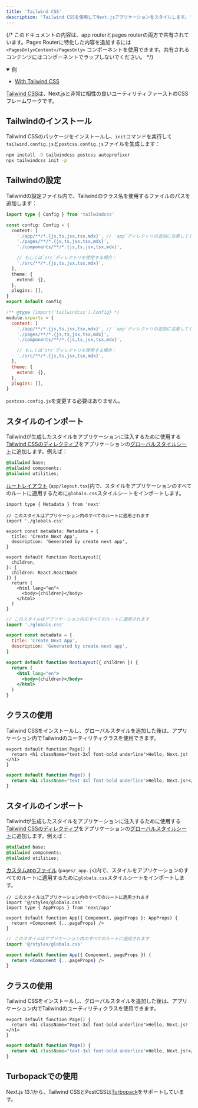 ```yaml
---
title: 'Tailwind CSS'
description: 'Tailwind CSSを使用してNext.jsアプリケーションをスタイルします。'
---
```


{/* このドキュメントの内容は、app routerとpages routerの両方で共有されています。Pages Routerに特化した内容を追加するには `<PagesOnly>Content</PagesOnly>` コンポーネントを使用できます。共有されるコンテンツにはコンポーネントでラップしないでください。 */}

<PagesOnly>

<details open>
  <summary>例</summary>

- [With Tailwind CSS](https://github.com/vercel/next.js/tree/canary/examples/with-tailwindcss)

</details>

</PagesOnly>

[Tailwind CSS](https://tailwindcss.com/)は、Next.jsと非常に相性の良いユーティリティファーストのCSSフレームワークです。

## Tailwindのインストール

Tailwind CSSのパッケージをインストールし、`init`コマンドを実行して`tailwind.config.js`と`postcss.config.js`ファイルを生成します：

```bash title="Terminal"
npm install -D tailwindcss postcss autoprefixer
npx tailwindcss init -p
```

## Tailwindの設定

Tailwindの設定ファイル内で、Tailwindのクラス名を使用するファイルのパスを追加します：

<Tabs>
<TabItem value="ts" label="TypeScript">

```ts title="tailwind.config.ts" switcher
import type { Config } from 'tailwindcss'

const config: Config = {
  content: [
    './app/**/*.{js,ts,jsx,tsx,mdx}', // `app`ディレクトリの追加に注意してください。
    './pages/**/*.{js,ts,jsx,tsx,mdx}',
    './components/**/*.{js,ts,jsx,tsx,mdx}',

    // もしくは`src`ディレクトリを使用する場合：
    './src/**/*.{js,ts,jsx,tsx,mdx}',
  ],
  theme: {
    extend: {},
  },
  plugins: [],
}
export default config
```
</TabItem>
<TabItem value="js" label="JavaScript">

```js title="tailwind.config.js" switcher
/** @type {import('tailwindcss').Config} */
module.exports = {
  content: [
    './app/**/*.{js,ts,jsx,tsx,mdx}', // `app`ディレクトリの追加に注意してください。
    './pages/**/*.{js,ts,jsx,tsx,mdx}',
    './components/**/*.{js,ts,jsx,tsx,mdx}',

    // もしくは`src`ディレクトリを使用する場合：
    './src/**/*.{js,ts,jsx,tsx,mdx}',
  ],
  theme: {
    extend: {},
  },
  plugins: [],
}
```
</TabItem>
</Tabs>


`postcss.config.js`を変更する必要はありません。

<AppOnly>

## スタイルのインポート

Tailwindが生成したスタイルをアプリケーションに注入するために使用する[Tailwind CSSのディレクティブ](https://tailwindcss.com/docs/functions-and-directives#directives)をアプリケーションの[グローバルスタイルシート](/docs/app/building-your-application/styling/css#global-styles)に追加します。例えば：

```css title="app/globals.css"
@tailwind base;
@tailwind components;
@tailwind utilities;
```

[ルートレイアウト](/docs/app/building-your-application/routing/layouts-and-templates#root-layout-required) (`app/layout.tsx`)内で、スタイルをアプリケーションのすべてのルートに適用するために`globals.css`スタイルシートをインポートします。

<Tabs>
<TabItem value="tsx" label="TypeScript">

```tsx title="app/layout.tsx" switcher
import type { Metadata } from 'next'

// このスタイルはアプリケーション内のすべてのルートに適用されます
import './globals.css'

export const metadata: Metadata = {
  title: 'Create Next App',
  description: 'Generated by create next app',
}

export default function RootLayout({
  children,
}: {
  children: React.ReactNode
}) {
  return (
    <html lang="en">
      <body>{children}</body>
    </html>
  )
}
```
</TabItem>
<TabItem value="jsx" label="JavaScript">

```jsx title="app/layout.js" switcher
// このスタイルはアプリケーション内のすべてのルートに適用されます
import './globals.css'

export const metadata = {
  title: 'Create Next App',
  description: 'Generated by create next app',
}

export default function RootLayout({ children }) {
  return (
    <html lang="en">
      <body>{children}</body>
    </html>
  )
}
```
</TabItem>
</Tabs>


## クラスの使用

Tailwind CSSをインストールし、グローバルスタイルを追加した後は、アプリケーション内でTailwindのユーティリティクラスを使用できます。

<Tabs>
<TabItem value="tsx" label="TypeScript">

```tsx title="app/page.tsx" switcher
export default function Page() {
  return <h1 className="text-3xl font-bold underline">Hello, Next.js!</h1>
}
```
</TabItem>
<TabItem value="jsx" label="JavaScript">

```jsx title="app/page.js" switcher
export default function Page() {
  return <h1 className="text-3xl font-bold underline">Hello, Next.js!</h1>
}
```
</TabItem>
</Tabs>


</AppOnly>

<PagesOnly>

## スタイルのインポート

Tailwindが生成したスタイルをアプリケーションに注入するために使用する[Tailwind CSSのディレクティブ](https://tailwindcss.com/docs/functions-and-directives#directives)をアプリケーションの[グローバルスタイルシート](/docs/pages/building-your-application/styling/css-modules#global-styles)に追加します。例えば：

```css title="styles/globals.css"
@tailwind base;
@tailwind components;
@tailwind utilities;
```

[カスタムappファイル](/docs/pages/building-your-application/routing/custom-app) (`pages/_app.js`)内で、スタイルをアプリケーションのすべてのルートに適用するために`globals.css`スタイルシートをインポートします。

<Tabs>
<TabItem value="tsx" label="TypeScript">

```tsx title="pages/_app.tsx" switcher
// このスタイルはアプリケーション内のすべてのルートに適用されます
import '@/styles/globals.css'
import type { AppProps } from 'next/app'

export default function App({ Component, pageProps }: AppProps) {
  return <Component {...pageProps} />
}
```
</TabItem>
<TabItem value="jsx" label="JavaScript">

```jsx title="pages/_app.js" switcher
// このスタイルはアプリケーション内のすべてのルートに適用されます
import '@/styles/globals.css'

export default function App({ Component, pageProps }) {
  return <Component {...pageProps} />
}
```
</TabItem>
</Tabs>


## クラスの使用

Tailwind CSSをインストールし、グローバルスタイルを追加した後は、アプリケーション内でTailwindのユーティリティクラスを使用できます。

<Tabs>
<TabItem value="tsx" label="TypeScript">

```tsx title="pages/index.tsx" switcher
export default function Page() {
  return <h1 className="text-3xl font-bold underline">Hello, Next.js!</h1>
}
```
</TabItem>
<TabItem value="jsx" label="JavaScript">

```jsx title="pages/index.js" switcher
export default function Page() {
  return <h1 className="text-3xl font-bold underline">Hello, Next.js!</h1>
}
```
</TabItem>
</Tabs>


</PagesOnly>

## Turbopackでの使用

Next.js 13.1から、Tailwind CSSとPostCSSは[Turbopack](https://turbo.build/pack/docs/features/css#tailwind-css)をサポートしています。